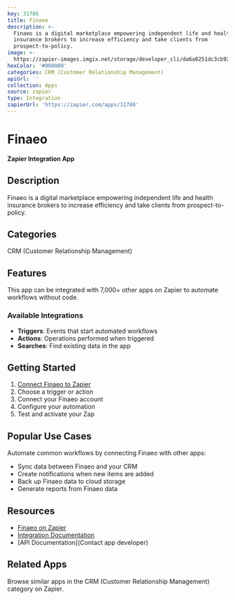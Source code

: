 ```yaml
---
key: 31786
title: Finaeo
description: >-
  Finaeo is a digital marketplace empowering independent life and health
  insurance brokers to increase efficiency and take clients from
  prospect-to-policy.
image: >-
  https://zapier-images.imgix.net/storage/developer_cli/da6a0251dc3cb9253de52d2c83380353.png?auto=format%2Ccompress&ixlib=python-3.0.0&q=50
hexColor: '#000000'
categories: CRM (Customer Relationship Management)
apiUrl: ''
collection: Apps
source: zapier
type: Integration
zapierUrl: 'https://zapier.com/apps/31786'
---
```

# Finaeo

**Zapier Integration App**

## Description

Finaeo is a digital marketplace empowering independent life and health insurance brokers to increase efficiency and take clients from prospect-to-policy.

## Categories

CRM (Customer Relationship Management)

## Features

This app can be integrated with 7,000+ other apps on Zapier to automate workflows without code.

### Available Integrations

- **Triggers**: Events that start automated workflows
- **Actions**: Operations performed when triggered
- **Searches**: Find existing data in the app

## Getting Started

1. [Connect Finaeo to Zapier](https://zapier.com/apps/31786)
2. Choose a trigger or action
3. Connect your Finaeo account
4. Configure your automation
5. Test and activate your Zap

## Popular Use Cases

Automate common workflows by connecting Finaeo with other apps:

- Sync data between Finaeo and your CRM
- Create notifications when new items are added
- Back up Finaeo data to cloud storage
- Generate reports from Finaeo data

## Resources

- [Finaeo on Zapier](https://zapier.com/apps/31786)
- [Integration Documentation](https://zapier.com/apps/31786/integrations)
- [API Documentation](Contact app developer)

## Related Apps

Browse similar apps in the CRM (Customer Relationship Management) category on Zapier.
